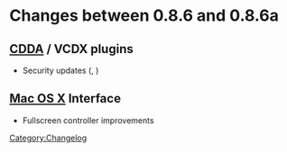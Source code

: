 = Changes between 0.8.6 and 0.8.6a =

== [[Documentation:Modules/cdda|CDDA]] / VCDX plugins ==
* Security updates ({{VideoLAN-SA|0701}}, {{CVE|2007-0017}})

== [[Mac OS X]] Interface ==
* Fullscreen controller improvements

[[Category:Changelog]]
